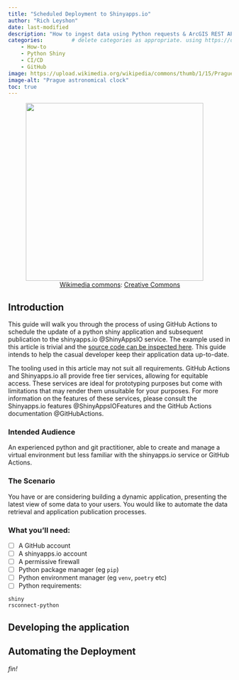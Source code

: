 ```yaml
---
title: "Scheduled Deployment to Shinyapps.io"
author: "Rich Leyshon"
date: last-modified
description: "How to ingest data using Python requests & ArcGIS REST API."
categories:         # delete categories as appropriate. using https://diataxis.fr/ documentation definitions.
    - How-to
    - Python Shiny
    - CI/CD
    - GitHub
image: https://upload.wikimedia.org/wikipedia/commons/thumb/1/15/Prague_astronomical_clock_%286365120743%29.jpg/800px-Prague_astronomical_clock_%286365120743%29.jpg?20150530221207
image-alt: "Prague astronomical clock"
toc: true
---
```

<figure class=center>
  <img class="shaded_box" width=400px src="https://upload.wikimedia.org/wikipedia/commons/thumb/1/15/Prague_astronomical_clock_%286365120743%29.jpg/800px-Prague_astronomical_clock_%286365120743%29.jpg?20150530221207"></img>
  <figcaption style="text-align:center;">[Wikimedia commons](https://commons.wikimedia.org/wiki/File:Prague_astronomical_clock_(6365120743).jpg): [Creative Commons](https://creativecommons.org/licenses/by/2.0/deed.en)</figcaption>
</figure>

## Introduction

This guide will walk you through the process of using GitHub Actions to
schedule the update of a python shiny application and subsequent publication to
the shinyapps.io @ShinyAppsIO service. The example used in this
article is trivial and the [source code can be inspected here](https://github.com/r-leyshon/automate-shinyapps-deploy). This guide intends to help the casual developer
keep their application data up-to-date. 

:::{.callout-caution}

The tooling used in this article may not suit all requirements. GitHub Actions
and Shinyapps.io all provide free tier services, allowing for equitable access.
These services are ideal for prototyping purposes but come with limitations
that may render them unsuitable for your purposes. For more information on the
features of these services, please consult the Shinyapps.io features
@ShinyAppsIOFeatures and the GitHub Actions documentation @GitHubActions.

:::

### Intended Audience

An experienced python and git practitioner, able to create and manage a virtual
environment but less familiar with the shinyapps.io service or GitHub Actions.

### The Scenario

You have or are considering building a dynamic application, presenting the
latest view of some data to your users. You would like to automate the data
retrieval and application publication processes.

### What you'll need:

- [ ] A GitHub account
- [ ] A shinyapps.io account
- [ ] A permissive firewall
- [ ] Python package manager (eg `pip`)
- [ ] Python environment manager (eg `venv`, `poetry` etc)
- [ ] Python requirements:

```.python
shiny
rsconnect-python

```

## Developing the application

## Automating the Deployment

<p id=fin><i>fin!</i></p>
